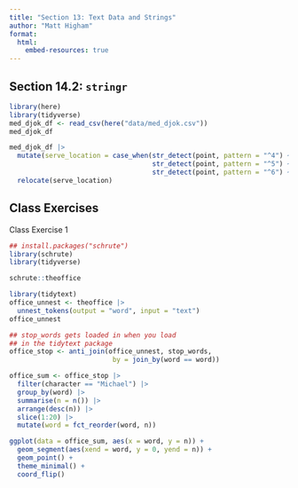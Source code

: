 ```yaml
---
title: "Section 13: Text Data and Strings"
author: "Matt Higham"
format: 
  html:
    embed-resources: true
---
```


## Section 14.2: `stringr`

```r
library(here)
library(tidyverse)
med_djok_df <- read_csv(here("data/med_djok.csv"))
med_djok_df

med_djok_df |>
  mutate(serve_location = case_when(str_detect(point, pattern = "^4") ~ "wide",
                                    str_detect(point, pattern = "^5") ~ "body",
                                    str_detect(point, pattern = "^6") ~ "down the center")) |>
  relocate(serve_location)
```

## Class Exercises

Class Exercise 1

```r
## install.packages("schrute")
library(schrute)
library(tidyverse)

schrute::theoffice
```

```r
library(tidytext)
office_unnest <- theoffice |>
  unnest_tokens(output = "word", input = "text")
office_unnest

## stop_words gets loaded in when you load
## in the tidytext package
office_stop <- anti_join(office_unnest, stop_words,
                          by = join_by(word == word))

office_sum <- office_stop |> 
  filter(character == "Michael") |>
  group_by(word) |>
  summarise(n = n()) |>
  arrange(desc(n)) |>
  slice(1:20) |>
  mutate(word = fct_reorder(word, n))

ggplot(data = office_sum, aes(x = word, y = n)) +
  geom_segment(aes(xend = word, y = 0, yend = n)) +
  geom_point() +
  theme_minimal() +
  coord_flip()

```